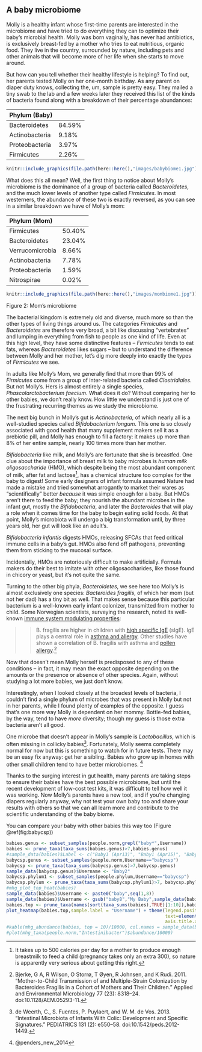 ## A baby microbiome {#caseStudyBaby}

Molly is a healthy infant whose first-time parents are interested in the microbiome and have tried to do everything they can to optimize their baby’s microbial health. Molly was born vaginally, has never had antibiotics, is exclusively breast-fed by a mother who tries to eat nutritious, organic food. They live in the country, surrounded by nature, including pets and other animals that will become more of her life when she starts to move around.

But how can you tell whether their healthy lifestyle is helping? To find out, her parents tested Molly on her one-month birthday. As any parent on diaper duty knows, collecting the, um, sample is pretty easy. They mailed a tiny swab to the lab and a few weeks later they received this list of the kinds of bacteria found along with a breakdown of their percentage abundances:

  Phylum (Baby)    
  ---------------- --------
  Bacteroidetes    84.59%
  Actinobacteria   9.18%
  Proteobacteria   3.97%
  Firmicutes       2.26%

```r
knitr::include_graphics(file.path(here::here(),"images/babybiome1.jpg"))
```


What does this all mean? Well, the first thing to notice about Molly's microbiome is the dominance of a group of bacteria called *Bacteroidetes*, and the much lower levels of another type called *Firmicutes*. In most westerners, the abundance of these two is exactly reversed, as you can see in a similar breakdown we have of Molly’s mom:

  Phylum (Mom)      
  ----------------- --------
  Firmicutes        50.40%
  Bacteroidetes     23.04%
  Verrucomicrobia   8.66%
  Actinobacteria    7.78%
  Proteobacteria    1.59%
  Nitrospirae       0.02%


```r
knitr::include_graphics(file.path(here::here(),"images/mombiome1.jpg"))
```



Figure 2: Mom's microbiome

The bacterial kingdom is extremely old and diverse, much more so than the other types of living things around us. The categories *Firmicutes* and *Bacteroidetes* are therefore very broad, a bit like discussing “vertebrates” and lumping in everything from fish to people as one kind of life. Even at this high level, they have some distinctive features – *Firmicutes* tends to eat fats, whereas *Bacteroidetes* likes sugars – but to understand the difference between Molly and her mother, let’s dig more deeply into exactly the types of *Firmicutes* we see.

In adults like Molly’s Mom, we generally find that more than 99% of *Firmicutes* come from a group of inter-related bacteria called *Clostridiales*. But not Molly’s. Hers is almost entirely a single species, *Phascolarctobacterium faecium*. What does it do? Without comparing her to other babies, we don’t really know. How little we understand is just one of the frustrating recurring themes as we study the microbiome.

The next big bunch in Molly’s gut is *Actinobacteria*, of which nearly all is a well-studied species called *Bifidobacterium longum*. This one is so closely associated with good health that many supplement makers sell it as a prebiotic pill, and Molly has enough to fill a factory: it makes up more than 8% of her entire sample, nearly 100 times more than her mother.

*Bifidobacteria* like milk, and Molly’s are fortunate that she is breastfed. One clue about the importance of breast milk to baby microbes is *human milk oligosaccharide* (HMO), which despite being the most abundant component of milk, after fat and lactose^[It takes up to 500 calories per day for a mother to produce enough breastmilk to feed a child (pregnancy takes only an extra 300), so nature is apparently very serious about getting this right.], has a chemical structure too complex for the baby to digest! Some early designers of infant formula assumed Nature had made a mistake and tried somewhat arrogantly to market their wares as "scientifically" better *because* it was simple enough for a baby. But HMOs aren't there to feed the baby; they nourish the abundant microbes in the infant gut, mostly the *Bifidobacteria*, and later the *Bacteroides* that will play a role when it comes time for the baby to begin eating solid foods. At that point, Molly’s microbiota will undergo a big transformation until, by three years old, her gut will look like an adult’s.

_Bifidobacteria infantis_ digests HMOs, releasing SFCAs that feed critical immune cells in a baby's gut. HMOs also fend off pathogens, preventing them from sticking to the mucosal surface.

Incidentally, HMOs are notoriously difficult to make artificially. Formula makers do their best to imitate with other oligosaccharides, like those found in chicory or yeast, but it's not quite the same.

Turning to the other big phyla, *Bacteroidetes*, we see here too Molly’s is almost exclusively one species: *Bacteroides fragilis*, of which her mom (but not her dad) has a tiny bit as well. That makes sense because this particular bacterium is a well-known early infant colonizer, transmitted from mother to child. Some Norwegian scientists, surveying the research, noted its well-known [immune system modulating properties](http://aem.asm.org/content/77/23/8318.full):

> > B. fragilis are higher in children with [high specific IgE](http://aem.asm.org/content/77/23/8318.full#ref-32) (sIgE). IgE plays a central role in [asthma and allergy](http://aem.asm.org/content/77/23/8318.full#ref-34). Other studies have shown a correlation of B. fragilis with asthma and [pollen allergy](http://aem.asm.org/content/77/23/8318.full#ref-19).^[Bjerke, G A, R Wilson, O Storrø, T Øyen, R Johnsen, and K Rudi. 2011. “Mother-to-Child Transmission of and Multiple-Strain Colonization by Bacteroides Fragilis in a Cohort of Mothers and Their Children.” Applied and Environmental Microbiology 77 (23): 8318–24. doi:10.1128/AEM.05293-11.]

Now that doesn't mean Molly herself is predisposed to any of these conditions -- in fact, it may mean the exact opposite depending on the amounts or the presence or absence of other species. Again, without studying a lot more babies, we just don’t know.

Interestingly, when I looked closely at the broadest levels of bacteria, I couldn't find a single phylum of microbes that was present in Molly but not in her parents, while I found plenty of examples of the opposite. I guess that's one more way Molly is dependent on her mommy. Bottle-fed babies, by the way, tend to have *more* diversity; though my guess is those extra bacteria aren’t all good.

One microbe that doesn't appear in Molly's sample is *Lactobacillus*, which is often missing in collicky babies^[de Weerth, C., S. Fuentes, P. Puylaert, and W. M. de Vos. 2013. “Intestinal Microbiota of Infants With Colic: Development and Specific Signatures.” PEDIATRICS 131 (2): e550–58. doi:10.1542/peds.2012-1449.]. Fortunately, Molly seems completely normal for now but this is something to watch for in future tests. There may be an easy fix anyway: get her a sibling. Babies who grow up in homes with other small children tend to have better microbiomes. ^[@penders_new_2014]

Thanks to the surging interest in gut health, many parents are taking steps to ensure their babies have the best possible microbiome, but until the recent development of low-cost test kits, it was difficult to tell how well it was working. Now Molly’s parents have a new tool, and if you’re changing diapers regularly anyway, why not test your own baby too and share your results with others so that we can all learn more and contribute to the scientific understanding of the baby biome.

You can compare your baby with other babies this way too (Figure \@ref(fig:babycsp))

```r
babies.genus <- subset_samples(people.norm,grepl("baby*",Username))
babies <- prune_taxa(taxa_sums(babies.genus)>7,babies.genus)
#sample_data(babies)$Label <- c("Baby1 (Apr13)", "Baby1 (Apr15)", "Baby2")
babycsp.genus <- subset_samples(people.norm,Username=="babycsp")
babycsp <- prune_taxa(taxa_sums(babycsp.genus)>7,babycsp.genus)
sample_data(babycsp.genus)$Username <- "Baby2"
babycsp.phylum1 <- subset_samples(people.phylum,Username=="babycsp")
babycsp.phylum <- prune_taxa(taxa_sums(babycsp.phylum1)>7, babycsp.phylum1)
#mhg_plot_top_heat(babies)
sample_data(babies)$Username <- paste0("baby",seq(1,8))
sample_data(babies)$Username <- gsub("baby8","My Baby",sample_data(babies)$Username)
babies.top <- prune_taxa(names(sort(taxa_sums(babies),TRUE)[1:10]),babies)
plot_heatmap(babies.top,sample.label = "Username") + theme(legend.position = "off",# axis.title.y = element_text("None"),
                                                           text=element_text(size=5),
                                                           axis.title.x=element_blank())
#kable(mhg_abundance(babies, top = 10)/10000, col.names = sample_data(babies)$Label)
#plot(mhg_taxa(people.norm,"Intestinibacter")$abundance/10000)
```

 
